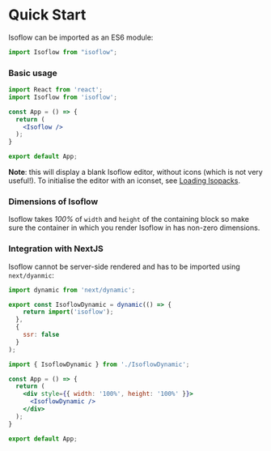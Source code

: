 # Quick Start

Isoflow can be imported as an ES6 module:

```jsx
import Isoflow from "isoflow";
```

### Basic usage

```jsx showLineNumbers
import React from 'react';
import Isoflow from 'isoflow';

const App = () => {
  return (
    <Isoflow />
  );
}

export default App;
```

**Note**: this will display a blank Isoflow editor, without icons (which is not very useful!).  To initialise the editor with an iconset, see [Loading Isopacks](/docs/isopacks).

### Dimensions of Isoflow

Isoflow takes _100%_ of `width` and `height` of the containing block so make sure the container in which you render Isoflow in has non-zero dimensions.

### Integration with NextJS

Isoflow cannot be server-side rendered and has to be imported using `next/dyanmic`:

```jsx showLineNumbers filename="IsoflowDynamic.jsx"
import dynamic from 'next/dynamic';

export const IsoflowDynamic = dynamic(() => {
    return import('isoflow');
  },
  {
    ssr: false
  }
);
```

```jsx showLineNumbers filename="App.jsx"
import { IsoflowDynamic } from './IsoflowDynamic';

const App = () => {
  return (
    <div style={{ width: '100%', height: '100%' }}>
      <IsoflowDynamic />
    </div>
  );
}

export default App;
```